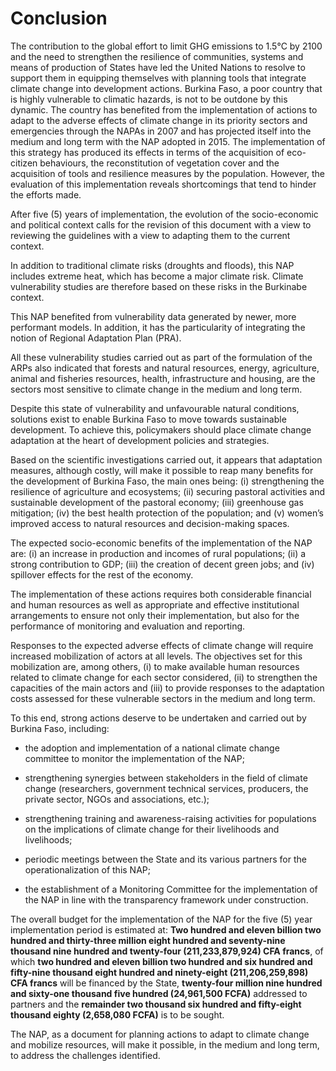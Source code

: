 # Conclusion

The contribution to the global effort to limit GHG emissions to 1.5°C by 2100 and the need to strengthen the resilience of communities, systems and means of production of States have led the United Nations to resolve to support them in equipping themselves with planning tools that integrate climate change into development actions. Burkina Faso, a poor country that is highly vulnerable to climatic hazards, is not to be outdone by this dynamic. The country has benefited from the implementation of actions to adapt to the adverse effects of climate change in its priority sectors and emergencies through the NAPAs in 2007 and has projected itself into the medium and long term with the NAP adopted in 2015. The implementation of this strategy has produced its effects in terms of the acquisition of eco-citizen behaviours, the reconstitution of vegetation cover and the acquisition of tools and resilience measures by the population. However, the evaluation of this implementation reveals shortcomings that tend to hinder the efforts made.

After five (5) years of implementation, the evolution of the socio-economic and political context calls for the revision of this document with a view to reviewing the guidelines with a view to adapting them to the current context.

In addition to traditional climate risks (droughts and floods), this NAP includes extreme heat, which has become a major climate risk. Climate vulnerability studies are therefore based on these risks in the Burkinabe context.

This NAP benefited from vulnerability data generated by newer, more performant models. In addition, it has the particularity of integrating the notion of Regional Adaptation Plan (PRA).

All these vulnerability studies carried out as part of the formulation of the ARPs also indicated that forests and natural resources, energy, agriculture, animal and fisheries resources, health, infrastructure and housing, are the sectors most sensitive to climate change in the medium and long term.

Despite this state of vulnerability and unfavourable natural conditions, solutions exist to enable Burkina Faso to move towards sustainable development. To achieve this, policymakers should place climate change adaptation at the heart of development policies and strategies.

Based on the scientific investigations carried out, it appears that adaptation measures, although costly, will make it possible to reap many benefits for the development of Burkina Faso, the main ones being: (i) strengthening the resilience of agriculture and ecosystems; (ii) securing pastoral activities and sustainable development of the pastoral economy; (iii) greenhouse gas mitigation; (iv) the best health protection of the population; and (v) women's improved access to natural resources and decision-making spaces.

The expected socio-economic benefits of the implementation of the NAP are: (i) an increase in production and incomes of rural populations; (ii) a strong contribution to GDP; (iii) the creation of decent green jobs; and (iv) spillover effects for the rest of the economy.

The implementation of these actions requires both considerable financial and human resources as well as appropriate and effective institutional arrangements to ensure not only their implementation, but also for the performance of monitoring and evaluation and reporting.

Responses to the expected adverse effects of climate change will require increased mobilization of actors at all levels. The objectives set for this mobilization are, among others, (i) to make available human resources related to climate change for each sector considered, (ii) to strengthen the capacities of the main actors and (iii) to provide responses to the adaptation costs assessed for these vulnerable sectors in the medium and long term.

To this end, strong actions deserve to be undertaken and carried out by Burkina Faso, including:

-   the adoption and implementation of a national climate change committee to monitor the implementation of the NAP;

-   strengthening synergies between stakeholders in the field of climate change (researchers, government technical services, producers, the private sector, NGOs and associations, etc.);

-   strengthening training and awareness-raising activities for populations on the implications of climate change for their livelihoods and livelihoods;

-   periodic meetings between the State and its various partners for the operationalization of this NAP;

-   the establishment of a Monitoring Committee for the implementation of the NAP in line with the transparency framework under construction.

The overall budget for the implementation of the NAP for the five (5) year implementation period is estimated at: **Two hundred and eleven billion two hundred and thirty-three million eight hundred and seventy-nine thousand nine hundred and twenty-four (211,233,879,924) CFA francs**, of which **two hundred and eleven billion two hundred and six hundred and fifty-nine thousand eight hundred and ninety-eight (211,206,259,898) CFA francs** will be financed by the State, **twenty-four million nine hundred and sixty-one thousand five hundred (24,961,500 FCFA)** addressed to partners and the **remainder two thousand six hundred and fifty-eight thousand eighty (2,658,080 FCFA)** is to be sought.

The NAP, as a document for planning actions to adapt to climate change and mobilize resources, will make it possible, in the medium and long term, to address the challenges identified.


